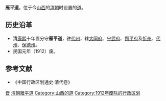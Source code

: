 '''雁平道'''，位于今[[山西|山西]]的[[清朝|清朝]]时设置的[[道_(行政区划)|道]]。

==历史沿革==
*清[[康熙|康熙]]十年置分守'''雁平道'''，驻[[代州|代州]]，辖[[大同府|大同府]]、[[宁武府|宁武府]]、[[朔平府|朔平府]]及[[忻州|忻州]]、[[代州|代州]]、[[保德州|保德州]]。
*民国元年（1912）废。
==参考文献==
* 《中国行政区划通史·清代卷》

{{清朝巡守道|nocat}}
{{清朝山西省行政區劃|nocat}}
{{山西省历史二级政区|nocat}}
[[Category:清朝的道|晋]]
[[Category:清朝雁平道|]]
[[Category:山西的道|Category:山西的道]]
[[Category:1912年废除的行政区划|Category:1912年废除的行政区划]]